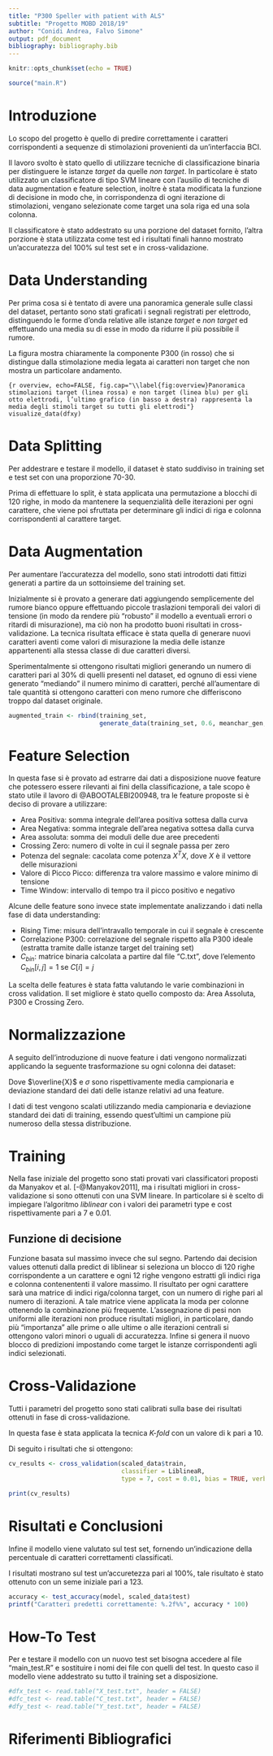 ```yaml
---
title: "P300 Speller with patient with ALS"
subtitle: "Progetto MOBD 2018/19"
author: "Conidi Andrea, Falvo Simone"
output: pdf_document
bibliography: bibliography.bib
---
```


```r
knitr::opts_chunk$set(echo = TRUE)
```

```r
source("main.R")
```




# Introduzione

Lo scopo del progetto è quello di predire correttamente i caratteri corrispondenti a sequenze di stimolazioni provenienti da un'interfaccia BCI.

Il lavoro svolto è stato quello di utilizzare tecniche di classificazione binaria per distinguere le istanze *target* da quelle *non target*. In particolare è stato utilizzato un classificatore di tipo SVM lineare con l'ausilio di tecniche di data augmentation e feature selection, inoltre è stata modificata la funzione di decisione in modo che, in corrispondenza di ogni iterazione di stimolazioni, vengano selezionate come target una sola riga ed una sola colonna.

Il classificatore è stato addestrato su una porzione del dataset fornito, l'altra porzione è stata utilizzata come test ed i risultati finali hanno mostrato un'accuratezza del 100\% sul test set e in cross-validazione.




# Data Understanding

Per prima cosa si è tentato di avere una panoramica generale sulle classi del dataset, pertanto sono stati graficati i segnali registrati per elettrodo, distinguendo le forme d'onda relative alle istanze *target* e *non target* ed effettuando una media su di esse in modo da ridurre il più possibile il rumore.

La figura \ref{fig:overview} mostra chiaramente la componente P300 (in rosso) che si distingue dalla stimolazione media legata ai caratteri non target che non mostra un particolare andamento. 

```{r overview, echo=FALSE, fig.cap="\\label{fig:overview}Panoramica stimolazioni target (linea rossa) e non target (linea blu) per gli otto elettrodi, l’ultimo grafico (in basso a destra) rappresenta la media degli stimoli target su tutti gli elettrodi"}
visualize_data(dfxy)
```




# Data Splitting

Per addestrare e testare il modello, il dataset è stato suddiviso in training set e test set con una proporzione 70-30.

Prima di effettuare lo split, è stata applicata una permutazione a blocchi di 120 righe, in modo da mantenere la sequenzialità delle iterazioni per ogni carattere, che viene poi sfruttata per determinare gli indici di riga e colonna corrispondenti al carattere target.




# Data Augmentation

Per aumentare l'accuratezza del modello, sono stati introdotti dati fittizi generati a partire da un sottoinsieme del training set.

Inizialmente si è provato a generare dati aggiungendo semplicemente del rumore bianco oppure effettuando piccole traslazioni temporali dei valori di tensione (in modo da rendere più "robusto" il modello a eventuali errori o ritardi di misurazione), ma ciò non ha prodotto buoni risultati in cross-validazione. La tecnica risultata efficace è stata quella di generare nuovi caratteri aventi come valori di misurazione la media delle istanze appartenenti alla stessa classe di due caratteri diversi.

Sperimentalmente si ottengono risultati migliori generando un numero di caratteri pari al 30\% di quelli presenti nel dataset, ed ognuno di essi viene generato "mediando" il numero minimo di caratteri, perché all'aumentare di tale quantità si ottengono caratteri con meno rumore che differiscono troppo dal dataset originale.

```r
augmented_train <- rbind(training_set, 
                         generate_data(training_set, 0.6, meanchar_gen, n=2))
```




# Feature Selection

In questa fase si è provato ad estrarre dai dati a disposizione nuove feature che potessero essere rilevanti ai fini della classificazione, a tale scopo è stato utile il lavoro di @ABOOTALEBI200948, tra le feature proposte si è deciso di provare a utilizzare:

* Area Positiva: somma integrale dell'area positiva sottesa dalla curva
* Area Negativa: somma integrale dell'area negativa sottesa dalla curva
* Area assoluta: somma dei moduli delle due aree precedenti
* Crossing Zero: numero di volte in cui il segnale passa per zero
* Potenza del segnale: cacolata come potenza $X^T X$, dove $X$ è il vettore delle misurazioni
* Valore di Picco Picco: differenza tra valore massimo e valore minimo di tensione
* Time Window: intervallo di tempo tra il picco positivo e negativo

Alcune delle feature sono invece state implementate analizzando i dati nella fase di data understanding:

* Rising Time: misura dell'intravallo temporale in cui il segnale è crescente
* Correlazione P300: correlazione del segnale rispetto alla P300 ideale (estratta tramite dalle istanze target del training set) 
* $C_{bin}$: matrice binaria calcolata a partire dal file "C.txt", dove l'elemento $C_{bin}[i,j]=1$ se $C[i]=j$

La scelta delle features è stata fatta valutando le varie combinazioni in cross validation. Il set migliore è stato quello composto da: Area Assoluta, P300 e Crossing Zero.




# Normalizzazione

A seguito dell'introduzione di nuove feature i dati vengono normalizzati applicando la seguente trasformazione su ogni colonna dei dataset:

\begin{displaymath}
Z_{train} = \frac{X_{train} - \overline{X}_{train}}{\sigma_{train}}
\qquad \quad
Z_{test} = \frac{X_{test} - \overline{X}_{train}}{\sigma_{train}}
\end{displaymath}

Dove $\overline{X}$ e $\sigma$ sono rispettivamente media campionaria e deviazione standard dei dati delle istanze relativi ad una feature.

I dati di test vengono scalati utilizzando media campionaria e deviazione standard dei dati di training, essendo quest'ultimi un campione più numeroso della stessa distribuzione.




# Training

Nella fase iniziale del progetto sono stati provati vari classificatori proposti da Manyakov et al. [-@Manyakov2011], ma i risultati migliori in cross-validazione si sono ottenuti con una SVM lineare. In particolare si è scelto di impiegare l'algoritmo *liblinear* con i valori dei parametri type e cost rispettivamente pari a 7 e 0.01.




## Funzione di decisione

Funzione basata sul massimo invece che sul segno. Partendo dai decision values ottenuti dalla predict di liblinear si seleziona un blocco di 120 righe corrispondente a un carattere e ogni 12 righe vengono estratti gli indici riga e colonna  contenententi il valore massimo.
Il risultato per ogni carattere sarà una matrice di indici riga/colonna target, con un numero di righe pari al numero di iterazioni. A tale matrice viene applicata la moda per colonne ottenendo la combinazione più frequente. L'assegnazione di pesi non uniformi alle iterazioni non produce risultati migliori, in particolare, dando più "importanza" alle prime o alle ultime o alle iterazioni centrali si ottengono valori minori o uguali di accuratezza. Infine si genera il nuovo blocco di predizioni impostando come target le istanze corrispondenti agli indici selezionati.




# Cross-Validazione

Tutti i parametri del progetto sono stati calibrati sulla base dei risultati ottenuti in fase di cross-validazione.

In questa fase è stata applicata la tecnica *K-fold* con un valore di k pari a 10.

Di seguito i risultati che si ottengono:
```r
cv_results <- cross_validation(scaled_data$train, 
                               classifier = LiblineaR, 
                               type = 7, cost = 0.01, bias = TRUE, verbose = FALSE)
```
```r
print(cv_results)
```




# Risultati e Conclusioni

Infine il modello viene valutato sul test set, fornendo un'indicazione della percentuale di caratteri correttamenti classificati.

I risultati mostrano sul test un'accuretezza pari al 100\%, tale risultato è stato ottenuto con un seme iniziale pari a 123.

```r
accuracy <- test_accuracy(model, scaled_data$test)
printf("Caratteri predetti correttamente: %.2f%%", accuracy * 100)
```




# How-To Test

Per e testare il modello con un nuovo test set bisogna accedere al file "main_test.R" e sostituire i nomi dei file con quelli del test.
In questo caso il modello viene addestrato su tutto il training set a disposizione.
```r

#dfx_test <- read.table("X_test.txt", header = FALSE)
#dfc_test <- read.table("C_test.txt", header = FALSE)
#dfy_test <- read.table("Y_test.txt", header = FALSE)

```




# Riferimenti Bibliografici
